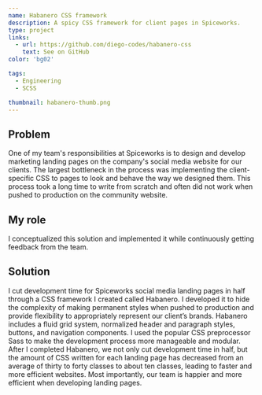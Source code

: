 ```yaml
---
name: Habanero CSS framework
description: A spicy CSS framework for client pages in Spiceworks.
type: project
links:
  - url: https://github.com/diego-codes/habanero-css
    text: See on GitHub
color: 'bg02'

tags:
  - Engineering
  - SCSS

thumbnail: habanero-thumb.png
---
```


## Problem

One of my team's responsibilities at Spiceworks is to design and develop marketing landing pages on the company's social media website for our clients. The largest bottleneck in the process was implementing the client-specific CSS to pages to look and behave the way we designed them. This process took a long time to write from scratch and often did not work when pushed to production on the community website.

## My role

I conceptualized this solution and implemented it while continuously getting feedback from the team.

## Solution

I cut development time for Spiceworks social media landing pages in half through a CSS framework I created called Habanero. I developed it to hide the complexity of making permanent styles when pushed to production and provide flexibility to appropriately represent our client’s brands. Habanero includes a fluid grid system, normalized header and paragraph styles, buttons, and navigation components. I used the popular CSS preprocessor Sass to make the development process more manageable and modular.
After I completed Habanero, we not only cut development time in half, but the amount of CSS written for each landing page has decreased from an average of thirty to forty classes to about ten classes, leading to faster and more efficient websites. Most importantly, our team is happier and more efficient when developing landing pages.
